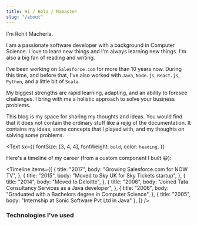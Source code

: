 ```yaml
---
title: Hi / Hola / Namaste!
slug: "/about"
---
```



I'm Rohit Macherla.

I am a passionate software developer with a background in Computer Science. I love to learn new things and I'm always learning new things. I'm also a big fan of reading and writing.

I've been working on `Salesforce.com` for more than 10 years now. During this time, and before that, I've also worked with `Java`, `Node.js`, `React.js`, `Python`, and a little bit of `Scala`.

My biggest strengths are rapid learning, adapting, and an ability to foresee challenges. I bring with me a holistic approach to solve your business problems.

This blog is my space for sharing my thoughts and ideas. You would find that it does not contain the ordinary stuff like a rejig of the documentation. It contains my ideas, some concepts that I played with, and my thoughts on solving some problems.

<Text
  sx={{
    fontSize: [3, 4, 4],
    fontWeight: `bold`,
    color: `heading`,
  }}
>
  Here's a timeline of my career (from a custom component I built 😃):
</Text>

<Timeline
  items={[
    {
      title: "2017",
      body: "Growing Salesforce.com for NOW TV",
    },
    {
      title: "2015",
      body: "Moved to Sky UK for Sky Tickets startup",
    },
    {
      title: "2014",
      body: "Moved to Deloitte",
    },
    {
      title: "2006",
      body: "Joined Tata Consultancy Services as a Java developer",
    },
    {
      title: "2006",
      body: "Graduated with a Bachelors degree in Computer Science",
    },
    { title: "2005", body: "Internship at Sonic Software Pvt Ltd in Java" },
  ]}
/>

### Technologies I've used

<TimelineAsGit />
